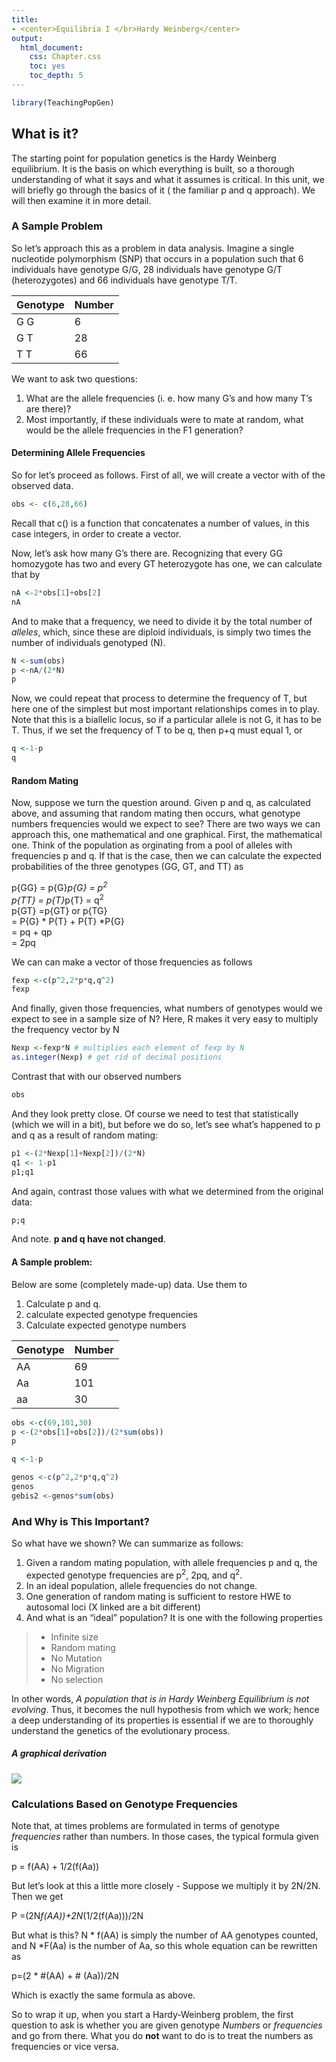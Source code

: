 ```yaml
---
title: 
- <center>Equilibria I </br>Hardy Weinberg</center>
output:
  html_document:
    css: Chapter.css
    toc: yes
    toc_depth: 5
---
```




```r
library(TeachingPopGen)
```


## What is it?

The starting point for population genetics is the  Hardy Weinberg equilibrium.  It is the basis on which everything is built, so a thorough understanding of what it says and what it assumes is critical.  In this unit, we will briefly go through the basics of it ( the familiar p and q approach).  We will then examine it in more detail.


### A Sample Problem

So let's approach this as a problem in data analysis.  Imagine a single nucleotide polymorphism (SNP) that occurs in a population such that 6 individuals have genotype G/G, 28 individuals have genotype G/T (heterozygotes) and 66 individuals have genotype T/T.

Genotype | Number
---|---  
G G | 6
G T | 28
T T | 66

We want to ask two questions:

1.  What are the allele frequencies (i. e. how many G's and how many T's are there)?
2.  Most importantly, if these individuals were to mate at random, what would be the allele frequencies in the F1 generation?

#### Determining Allele Frequencies

So for let's proceed as follows.  First of all, we will create a vector with of the observed data.
```r
obs <- c(6,28,66)
```
Recall that c() is a function that concatenates a number of values, in this case integers, in order to create a vector.

Now, let's ask how many G's there are.  Recognizing that every GG homozygote has two and every GT heterozygote has one, we can calculate that by
```r
nA <-2*obs[1]+obs[2]
nA
```
And to make that a frequency, we need to divide it by the total number of *alleles*, which, since these are diploid individuals, is simply two times the number of individuals genotyped (N).
```r
N <-sum(obs)
p <-nA/(2*N)
p

```
Now, we could repeat that process to determine the frequency of T, but here one of the simplest but most important relationships comes in to play.  Note that this is a biallelic locus, so if a particular allele is not G, it has to be T.  Thus, if we set the frequency of T to be q, then p+q must equal 1, or
```r
q <-1-p
q
```
#### Random Mating

Now, suppose we turn the question around.  Given p and q, as calculated above, and assuming that random mating then occurs, what genotype numbers frequencies would we expect to see?  There are two ways we can approach this, one mathematical and one graphical.  First, the mathematical one.  Think of the population as orginating from a pool of alleles with frequencies p and q.  If that is the case, then we can calculate the expected probabilities of the three genotypes (GG, GT, and TT) as

p{GG} = p{G}*p{G} = p^2^  
p{TT} = p{T}*p{T} = q^2^  
p{GT} =p{GT} or p{TG}   
= P{G} * P{T} + P{T} *P{G}  
= pq + qp   
= 2pq

We can can make a vector of those frequencies as follows
```r
fexp <-c(p^2,2*p*q,q^2)
fexp
```
And finally, given those frequencies, what numbers of genotypes would we expect to see in a sample size of N?  Here, R makes it very easy to multiply the frequency vector by N

```r
Nexp <-fexp*N # multiplies each element of fexp by N
as.integer(Nexp) # get rid of decimal positions
```
Contrast that with our observed numbers
```r
obs
```
And they look pretty close.  Of course we need to test that statistically (which we will in a bit), but before we do so, let's see what's happened to p and q as a result of random mating:
```r
p1 <-(2*Nexp[1]+Nexp[2])/(2*N)
q1 <- 1-p1
p1;q1
```    
And again, contrast those values with what we determined from the original data:

```r
p;q
```
And note.  **p and q have not changed**.


#### A Sample problem:

Below are some (completely made-up) data.  Use them to 

1.  Calculate p and q.
2.  calculate expected genotype frequencies
3.  Calculate expected genotype numbers

Genotype | Number
---|---
AA|69
Aa|101
aa|30

```r
obs <-c(69,101,30)
p <-(2*obs[1]+obs[2])/(2*sum(obs))
p
```
```r
q <-1-p
```
```r
genos <-c(p^2,2*p*q,q^2)
genos
gebis2 <-genos*sum(obs)
```

### And Why is This Important?

So what have we shown?  We can summarize as follows:

1.  Given a random mating population, with allele frequencies p and q, the expected genotype frequencies are p^2^, 2pq, and q^2^.
2.  In an ideal population, allele frequencies do not change.
3.  One generation of random mating is sufficient to restore HWE to autosomal loci (X linked are a bit different)
3.  And what is an "ideal" population?  It is one with the following properties  

>* Infinite size  
>* Random mating  
>* No Mutation  
>* No Migration  
>* No selection

In other words, *A population that is in Hardy Weinberg Equilibrium is not evolving*.  Thus, it becomes the null hypothesis from which we work; hence a deep understanding of its properties is essential if we are to thoroughly understand the genetics of the evolutionary process.

##### A graphical derivation



![](../images/HW.jpg)


 

### Calculations Based on Genotype Frequencies

Note that, at times problems are formulated in terms of genotype *frequencies* rather than numbers.  In those cases, the typical formula given is

p = f(AA) + 1/2(f(Aa))

But let's look at this a little more closely - Suppose we multiply it by 2N/2N.  Then we get

P =(2N*f(AA))+2N*(1/2(f(Aa)))/2N

But what is this?  N * f(AA) is simply the number of AA genotypes counted, and N *F(Aa) is the number of Aa, so this whole equation can be rewritten as

p=(2 * #(AA) + # (Aa))/2N

Which is exactly the same formula as above.  

So to wrap it up, when you start a Hardy-Weinberg problem, the first question to ask is whether you are given genotype *Numbers* or *frequencies* and go from there.  What you do **not** want to do is to treat the numbers as frequencies or vice versa.

